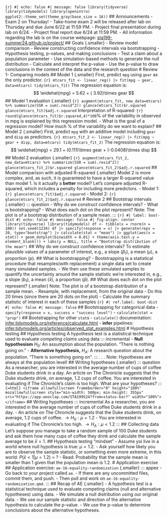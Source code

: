 ```{r} #| echo: false #| message: false library(tidyverse) library(tidymodels) library(openintro) ggplot2::theme_set(theme_gray(base_size = 16)) ``` ## Announcements - Exam 2 on Thursday! - Take-home exam 2 will be released after lab on Thursday and due June 6/22 at 11:59 PM. - Project final presentation during lab on 6/24. - Project final report due 6/24 at 11:59 PM. - All information regarding the lab is on the course webpage: [sta199-summer24.github.io/project/](https://sta199-summer24.github.io/project/) ## Goals {.smaller} - Review model comparison - Review constructing confidence intervals via bootstrapping - Hypothesis testing, p-values, and making conclusions - Test a claim about a population parameter - Use simulation-based methods to generate the null distribution - Calculate and interpret the p-value - Use the p-value to draw conclusions in the context of the data and the research question # Review 1- Comparing models ## Model 1 {.smaller} First, predict `mpg` using `gear` as the only predictor. ```{r} mtcars_fit <- linear_reg() |> fit(mpg ~ gear, data=mtcars) tidy(mtcars_fit) ``` The regression equation is: $$ \widehat{mpg} = 5.62 + ( 3.92)\times gear $$ ## Model 1 evaluation {.smaller} ```{r} augment(mtcars_fit, new_data=mtcars) %>% summarize(SSR = sum(.resid^2)) glance(mtcars_fit)$r.squared glance(mtcars_fit)$adj.r.squared ``` Interpretation of R-squared: `{r} round(glance(mtcars_fit)$r.squared,4)*100`\% of the variability in observed in mpg is explained by this regression model. - What is the goal of a regression model? How much \% of the variability do we want to explain? ## Model 2 {.smaller} First, predict `mpg` with an additive model including `gear` and `disp` as predictors. ```{r} mtcars_fit_2 <- linear_reg() |> fit(mpg ~ gear + disp, data=mtcars) tidy(mtcars_fit_2) ``` The regression equation is: $$ \widehat{mpg} = 29.1 + (0.111)\times gear + (-0.0408)\times disp $$ ## Model 2 evaluation {.smaller} ```{r} augment(mtcars_fit_2, new_data=mtcars) %>% summarize(SSR = sum(.resid^2)) glance(mtcars_fit_2)$r.squared glance(mtcars_fit_2)$adj.r.squared ``` ## Model comparison with adjusted R-squared {.smaller} Model 2 is more complex, and, as such, it is guaranteed to have a larger R-squared value than model 1. Is it actually a **better** model? Let's compare adjusted R-squared, which includes a penalty for including more predictors. - Model 1: `{r} glance(mtcars_fit)$adj.r.squared` - Model 2: `{r} glance(mtcars_fit_2)$adj.r.squared` # Review 2 ## Bootstrap intervals {.smaller} ::: question - Why do we construct confidence intervals? - What is bootstrapping? - What does each dot on the plot represent? Note: The plot is of a bootstrap distribution of a sample mean. ::: ```{r} #| label: boot-dist #| echo: false #| message: false #| fig-align: center library(tidyverse) library(tidymodels) df <- tibble(x = rnorm(n = 100)) set.seed(1234) df |> specify(response = x) |> generate(reps = 20, type="bootstrap") |> calculate(stat = "mean") |> ggplot(aes(x = stat)) + geom_dotplot(binwidth = 0.01) + theme(axis.text.y = element_blank()) + labs(y = NULL, title = "Bootstrap distribution of the mean") ``` ## Why do we construct confidence intervals? To estimate plausible values of a parameter of interest, e.g., a slope ($\beta_1$), a mean ($\mu$), a proportion ($p$). ## What is bootstrapping? - Bootstrapping is a statistical procedure that resamples(with replacement) a single data set to create many simulated samples. - We then use these simulated samples to quantify the uncertainty around the sample statistic we're interested in, e.g., a slope ($b_1$), a mean ($\bar{x}$), a proportion ($\hat{p}$). ## What does each dot on the plot represent? {.smaller} Note: The plot is of a bootstrap distribution of a sample mean. - Resample, with replacement, from the original data - Do this 20 times (since there are 20 dots on the plot) - Calculate the summary statistic of interest in each of these samples ```{r} #| ref.label: boot-dist #| echo: false #| message: false ``` ## Bootstrapping for categorical data - `specify(response = x, success = "success level")` - `calculate(stat = "prop")` ## Bootstrapping for other `stat`s - `calculate()` documentation: [infer.tidymodels.org/reference/calculate.html](https://infer.tidymodels.org/reference/calculate.html) - **infer** pipelines: [infer.tidymodels.org/articles/observed_stat_examples.html](https://infer.tidymodels.org/articles/observed_stat_examples.html) # Hypothesis testing ## Hypothesis testing A hypothesis test is a statistical technique used to evaluate *competing claims* using data ::: incremental - **Null hypothesism** $H_0$: An assumption about the population. "There is nothing going on." - **Alternative hypothesis,** $H_A$: A research question about the population. "There is something going on". ::: . . . Note: Hypotheses are always at the population level! ## Writing hypotheses {.smaller} ::: question As a researcher, you are interested in the average number of cups of coffee Duke students drink in a day. An article on The Chronicle suggests that the Duke students drink, on average, 1.2 cups of coffee. You are interested in evaluating if The Chronicle's claim is too high. What are your hypotheses? ::: ```{=html} <iframe allowfullscreen frameborder="0" height="100%" mozallowfullscreen style="min-width: 500px; min-height: 355px" src="https://app.wooclap.com/STA199S24?from=status-bar?" width="100%"></iframe> ``` ## Writing hypotheses ::: incremental As a researcher, you are interested in the average number of cups of coffee Duke students drink in a day. - An article on The Chronicle suggests that the Duke students drink, on average, 1.2 cups of coffee. $\rightarrow H_0: \mu = 1.2$ - You are interested in evaluating if The Chronicle's too high. $\rightarrow H_A: \mu < 1.2$ ::: ## Collecting data Let's suppose you manage to take a random sample of 100 Duke students and ask them how many cups of coffee they drink and calculate the sample average to be $\bar{x} = 1$. ## Hypothesis testing "mindset" - Assume yoi live in a world where null hypothesis is true: $\mu = 1.2$. - Ask yourself how likely you are to observe the sample statistic, or something even more extreme, in this world: $P(\bar{x} < 1 | \mu = 1.2)$ = ? - Read: Probability that the sample mean is smaller than 1 given that the population mean is 1.2. # Application exercise ## Application exercise: `ae-16-equality-randomization` {.smaller} ::: appex - Go back to your project called `ae`. - If there are any uncommitted files, commit them, and push. - Then pull and work on `ae-16-equality-randomization.qmd`. ::: ## Recap of AE {.smaller} - A hypothesis test is a statistical technique used to evaluate competing claims (null and alternative hypotheses) using data. - We simulate a null distribution using our original data. - We use our sample statistic and direction of the alternative hypothesis to calculate the p-value. - We use the p-value to determine conclusions about the alternative hypotheses.
